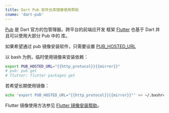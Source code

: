 ```yaml
---
title: Dart Pub 软件仓库镜像使用帮助
cname: 'dart-pub'
---
```


[Pub](https://pub.dartlang.org/) 是 Dart 官方的包管理器。跨平台的前端应开发
框架 [Flutter](https://flutter.dev/) 也基于 Dart 并且可以使用大部分 Pub 中的
库。

如果希望通过 pub 镜像安装软件，只需要设置 [PUB_HOSTED_URL](https://www.dartlang.org/tools/pub/environment-variables)

以 bash 为例，临时使用镜像来安装依赖：

<CodeBlock>

```bash
export PUB_HOSTED_URL="{{http_protocol}}{{mirror}}"
# pub: pub get
# flutter: flutter packages get
```

</CodeBlock>

若希望长期使用镜像：

<CodeBlock>

```bash
echo 'export PUB_HOSTED_URL="{{http_protocol}}{{mirror}}"' >> ~/.bashrc
```

</CodeBlock>

Flutter 镜像使用方法参见 [Flutter 镜像安装帮助](/flutter/)。
